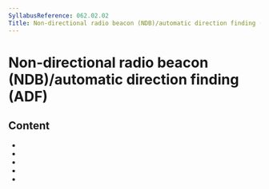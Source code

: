 ```yaml
---
SyllabusReference: 062.02.02
Title: Non-directional radio beacon (NDB)/automatic direction finding (ADF)
---
```


# Non-directional radio beacon (NDB)/automatic direction finding (ADF)

## Content

- <Link href="062.02.02.01" />
- <Link href="062.02.02.02" />
- <Link href="062.02.02.03" />
- <Link href="062.02.02.04" />
- <Link href="062.02.02.05" />
